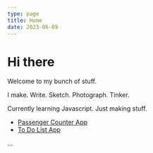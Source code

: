 ```yaml
---
type: page
title: Home
date: 2023-06-09
---
```


# Hi there

Welcome to my bunch of stuff. 

I make. Write. Sketch. Photograph. Tinker.

Currently learning Javascript. Just making stuff.

- [Passenger Counter App](https://passenger-two.vercel.app/)
- [To Do List App](https://todo-list-sigma-ecru.vercel.app/)



...


